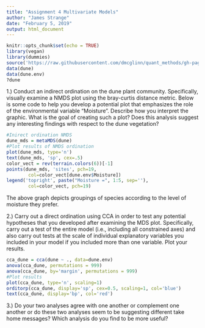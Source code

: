 ```yaml
---
title: "Assignment 4 Multivariate Models"
author: "James Strange"
date: "February 5, 2019"
output: html_document
---
```


```r
knitr::opts_chunk$set(echo = TRUE)
library(vegan)
library(dummies)
source('https://raw.githubusercontent.com/dmcglinn/quant_methods/gh-pages/scripts/utility_functions.R')
data(dune)
data(dune.env)
?dune
```



1.) Conduct an indirect ordination on the dune plant community. Specifically, visually examine a NMDS plot using the bray-curtis distance metric. Below is some code to help you develop a potential plot that emphasizes the role of the environmental variable "Moisture". Describe how you interpret the graphic. What is the goal of creating such a plot? Does this analysis suggest any interesting findings with respect to the dune vegetation?


```r
#Inirect ordination NMDS
dune_mds = metaMDS(dune)
#Plot results of NMDS ordination
plot(dune_mds, type='n')
text(dune_mds, 'sp', cex=.5)
color_vect = rev(terrain.colors(6))[-1]
points(dune_mds, 'sites', pch=19, 
        col=color_vect[dune.env$Moisture])
legend('topright', paste("Moisture =", 1:5, sep=''), 
        col=color_vect, pch=19)
```

The above graph depicts groupings of species according to the level of moisture they prefer. 








2.) Carry out a direct ordination using CCA in order to test any potential hypotheses that you developed after examining the MDS plot. Specifically, carry out a test of the entire model (i.e., including all constrained axes) and also carry out tests at the scale of individual explanatory variables you included in your model if you included more than one variable. Plot your results. 


```r
cca_dune = cca(dune ~ ., data=dune.env)
anova(cca_dune, permutations = 999)
anova(cca_dune, by='margin', permutations = 999)
#Plot results
plot(cca_dune, type='n', scaling=1)
orditorp(cca_dune, display='sp', cex=0.5, scaling=1, col='blue')
text(cca_dune, display='bp', col='red')


```











3.) Do your two analyses agree with one another or complement one another or do these two analyses seem to be suggesting different take home messages? Which analysis do you find to be more useful?








